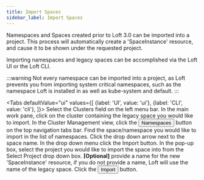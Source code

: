 ```yaml
---
title: Import Spaces
sidebar_label: Import Spaces
---
```



Namespaces and Spaces created prior to Loft 3.0 can be imported into a project. This process will
automatically create a 'SpaceInstance' resource, and cause it to be shown under the
requested project.

Importing namespaces and legacy spaces can be accomplished via the Loft UI or the Loft CLI.

:::warning
Not every namespace can be imported into a project, as Loft prevents you from importing system critical namespaces, such as the namespace Loft is installed in as well as kube-system and default.
:::

<Tabs
    defaultValue="ui"
    values={[
        {label: 'UI', value: 'ui'},
        {label: 'CLI', value: 'cli'},
    ]}>
    <TabItem value="ui">
        <Flow id="import-space">
            <Step>
                Select the <NavStep>Clusters</NavStep> field on the left menu bar.
            </Step>
            <Step>
                In the main work pane, click on the cluster containing the legacy space
                you would like to import.
            </Step>
            <Step>
                In the Cluster Management view, click the <Button>Namespaces</Button>
                button on the top navigation tabs bar.
            </Step>
            <Step>
                Find the space/namespace you would like to import in the list of namespaces. Click
                the drop down arrow next to the space name. In the drop down menu click the
                <Label>Import</Label> button.
            </Step>
            <Step>
                In the pop-up box, select the project you would like to import the space into from
                the <Label>Select Project</Label> drop down box.
            </Step>
            <Step>
                <b>[Optional]</b> provide a name for the new 'SpaceInstance' resource,
                if you do not provide a name, Loft will use the name of the legacy space.
            </Step>
            <Step>
                Click the <Button>Import</Button> button.
            </Step>
        </Flow>
    </TabItem>
    <TabItem value="cli">
        <PartialSpaceImportCLI/>
    </TabItem>
</Tabs>
